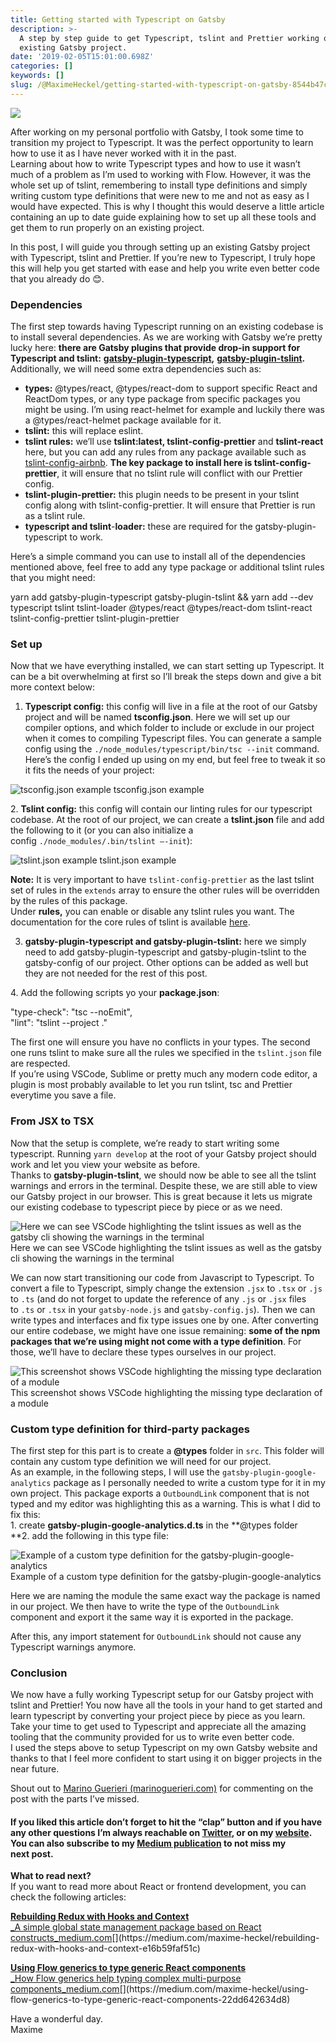 ```yaml
---
title: Getting started with Typescript on Gatsby
description: >-
  A step by step guide to get Typescript, tslint and Prettier working on any
  existing Gatsby project.
date: '2019-02-05T15:01:00.698Z'
categories: []
keywords: []
slug: /@MaximeHeckel/getting-started-with-typescript-on-gatsby-8544b47c1d27
---
```


![](img/1__w6a1MKTNTtsrijt8HbHO__g.png)

After working on my personal portfolio with Gatsby, I took some time to transition my project to Typescript. It was the perfect opportunity to learn how to use it as I have never worked with it in the past.  
Learning about how to write Typescript types and how to use it wasn’t much of a problem as I’m used to working with Flow. However, it was the whole set up of tslint, remembering to install type definitions and simply writing custom type definitions that were new to me and not as easy as I would have expected. This is why I thought this would deserve a little article containing an up to date guide explaining how to set up all these tools and get them to run properly on an existing project.

In this post, I will guide you through setting up an existing Gatsby project with Typescript, tslint and Prettier. If you’re new to Typescript, I truly hope this will help you get started with ease and help you write even better code that you already do 😊.

### Dependencies

The first step towards having Typescript running on an existing codebase is to install several dependencies. As we are working with Gatsby we’re pretty lucky here: **there are Gatsby plugins that provide drop-in support for Typescript and tslint:** [**gatsby-plugin-typescript**](https://www.gatsbyjs.org/packages/gatsby-plugin-typescript/)**,** [**gatsby-plugin-tslint**](https://www.gatsbyjs.org/packages/gatsby-plugin-tslint/)**.** Additionally, we will need some extra dependencies such as:

*   **types:** @types/react, @types/react-dom to support specific React and ReactDom types, or any type package from specific packages you might be using. I’m using react-helmet for example and luckily there was a @types/react-helmet package available for it.
*   **tslint:** this will replace eslint.
*   **tslint rules:** we’ll use **tslint:latest, tslint-config-prettier** and **tslint-react** here, but you can add any rules from any package available such as [tslint-config-airbnb](https://www.npmjs.com/package/tslint-config-airbnb). **The key package to install here is tslint-config-prettier**, it will ensure that no tslint rule will conflict with our Prettier config.
*   **tslint-plugin-prettier:** this plugin needs to be present in your tslint config along with tslint-config-prettier. It will ensure that Prettier is run as a tslint rule.
*   **typescript and tslint**\-**loader:** these are required for the gatsby-plugin-typescript to work.

Here’s a simple command you can use to install all of the dependencies mentioned above, feel free to add any type package or additional tslint rules that you might need:

yarn add gatsby-plugin-typescript gatsby-plugin-tslint  && yarn add --dev typescript tslint tslint-loader @types/react @types/react-dom tslint-react tslint-config-prettier tslint-plugin-prettier

### Set up

Now that we have everything installed, we can start setting up Typescript. It can be a bit overwhelming at first so I’ll break the steps down and give a bit more context below:

1.  **Typescript config:** this config will live in a file at the root of our Gatsby project and will be named **tsconfig.json**. Here we will set up our compiler options, and which folder to include or exclude in our project when it comes to compiling Typescript files. You can generate a sample config using the `./node_modules/typescript/bin/tsc --init` command.  
    Here’s the config I ended up using on my end, but feel free to tweak it so it fits the needs of your project:

![tsconfig.json example](img/1____JhxVFv2AWd8OdaTCxsZPQ.png)
tsconfig.json example

2\. **Tslint config:** this config will contain our linting rules for our typescript codebase. At the root of our project, we can create a **tslint.json** file and add the following to it (or you can also initialize a config `./node_modules/.bin/tslint —-init`):

![tslint.json example](img/1__u6Q9WFpAlPo6NCOUDvRbZw.png)
tslint.json example

**Note:** It is very important to have `tslint-config-prettier` as the last tslint set of rules in the `extends` array to ensure the other rules will be overridden by the rules of this package.  
Under **rules,** you can enable or disable any tslint rules you want. The documentation for the core rules of tslint is available [here](https://palantir.github.io/tslint/rules/).

3. **gatsby-plugin-typescript and gatsby-plugin-tslint:** here we simply need to add gatsby-plugin-typescript and gatsby-plugin-tslint to the gatsby-config of our project. Other options can be added as well but they are not needed for the rest of this post.

4\. Add the following scripts yo your **package.json**:

"type-check": "tsc --noEmit",  
"lint": "tslint --project ."

The first one will ensure you have no conflicts in your types. The second one runs tslint to make sure all the rules we specified in the `tslint.json` file are respected.  
If you’re using VSCode, Sublime or pretty much any modern code editor, a plugin is most probably available to let you run tslint, tsc and Prettier everytime you save a file.

### From JSX to TSX

Now that the setup is complete, we’re ready to start writing some typescript. Running `yarn develop` at the root of your Gatsby project should work and let you view your website as before.  
Thanks to **gatsby-plugin-tslint**, we should now be able to see all the tslint warnings and errors in the terminal. Despite these, we are still able to view our Gatsby project in our browser. This is great because it lets us migrate our existing codebase to typescript piece by piece or as we need.

![Here we can see VSCode highlighting the tslint issues as well as the gatsby cli showing the warnings in the terminal](img/1__tIDz__0NDFheenbNkbMG35w.png)
Here we can see VSCode highlighting the tslint issues as well as the gatsby cli showing the warnings in the terminal

We can now start transitioning our code from Javascript to Typescript. To convert a file to Typescript, simply change the extension `.jsx` to `.tsx` or `.js` to `.ts` (and do not forget to update the reference of any `.js` or `.jsx` files to `.ts` or `.tsx` in your `gatsby-node.js` and `gatsby-config.js`). Then we can write types and interfaces and fix type issues one by one. After converting our entire codebase, we might have one issue remaining: **some of the npm packages that we’re using might not come with a type definition**. For those, we’ll have to declare these types ourselves in our project.

![This screenshot shows VSCode highlighting the missing type declaration of a module](img/1__w8E5swN7JC2E7__ww2xSPhg.png)
This screenshot shows VSCode highlighting the missing type declaration of a module

### Custom type definition for third-party packages

The first step for this part is to create a **@types** folder in `src`. This folder will contain any custom type definition we will need for our project.  
As an example, in the following steps, I will use the `gatsby-plugin-google-analytics` package as I personally needed to write a custom type for it in my own project. This package exports a `OutboundLink` component that is not typed and my editor was highlighting this as a warning. This is what I did to fix this:  
1\. create **gatsby-plugin-google-analytics.d.ts** in the **@types folder  
**2\. add the following in this type file:

![Example of a custom type definition for the gatsby-plugin-google-analytics](img/1__l8BS5C30zyYbva__1eX0VWw.png)
Example of a custom type definition for the gatsby-plugin-google-analytics

Here we are naming the module the same exact way the package is named in our project. We then have to write the type of the `OutboundLink` component and export it the same way it is exported in the package.

After this, any import statement for `OutboundLink` should not cause any Typescript warnings anymore.

### Conclusion

We now have a fully working Typescript setup for our Gatsby project with tslint and Prettier! You now have all the tools in your hand to get started and learn typescript by converting your project piece by piece as you learn. Take your time to get used to Typescript and appreciate all the amazing tooling that the community provided for us to write even better code.  
I used the steps above to setup Typescript on my own Gatsby website and thanks to that I feel more confident to start using it on bigger projects in the near future.

Shout out to [Marino Guerieri (marinoguerieri.com)](https://medium.com/u/ef9cf00366c2) for commenting on the post with the parts I’ve missed.

#### If you liked this article don’t forget to hit the “clap” button and if you have any other questions I’m always reachable on [Twitter](http://twitter.com/MaximeHeckel), or on my [website](https://maximeheckel.com). You can also subscribe to my [Medium publication](https://medium.com/maxime-heckel) to not miss my next post.

**What to read next?**  
If you want to read more about React or frontend development, you can check the following articles:

[**Rebuilding Redux with Hooks and Context**  
_A simple global state management package based on React constructs_medium.com](https://medium.com/maxime-heckel/rebuilding-redux-with-hooks-and-context-e16b59faf51c "https://medium.com/maxime-heckel/rebuilding-redux-with-hooks-and-context-e16b59faf51c")[](https://medium.com/maxime-heckel/rebuilding-redux-with-hooks-and-context-e16b59faf51c)

[**Using Flow generics to type generic React components**  
_How Flow generics help typing complex multi-purpose components_medium.com](https://medium.com/maxime-heckel/using-flow-generics-to-type-generic-react-components-22dd642634d8 "https://medium.com/maxime-heckel/using-flow-generics-to-type-generic-react-components-22dd642634d8")[](https://medium.com/maxime-heckel/using-flow-generics-to-type-generic-react-components-22dd642634d8)

Have a wonderful day.  
Maxime